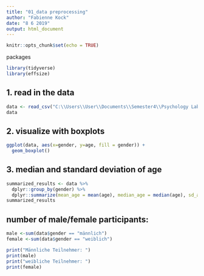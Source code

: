 ```yaml
---
title: "01_data preprocessing"
author: "Fabienne Kock"
date: "8 6 2019"
output: html_document
---
```


```r
knitr::opts_chunk$set(echo = TRUE)
```

packages
```r
library(tidyverse)
library(effsize)
```
## 1. read in the data
```r
data <- read_csv("C:\\Users\\User\\Documents\\Semester4\\Psychology Lab\\XPLabFinal\\data\\02 main\\clean\\Subject_data.csv")
data
```

## 2. visualize with boxplots
```r
ggplot(data, aes(x=gender, y=age, fill = gender)) + 
  geom_boxplot()
```

## 3. median and standard deviation of age
```r
summarized_results <- data %>%
  dplyr::group_by(gender) %>%
  dplyr::summarize(mean_age = mean(age), median_age = median(age), sd_age = sd(age))
summarized_results
```

## number of male/female participants:
```r
male <-sum(data$gender == "männlich")
female <-sum(data$gender == "weiblich")

print("Männliche Teilnehmer: ")
print(male)
print("weibliche Teilnehmer: ")
print(female)
```

